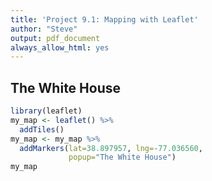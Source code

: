 ---
title: 'Project 9.1: Mapping with Leaflet'
author: "Steve"
output: pdf_document
always_allow_html: yes
---


## The White House

```{r, eval=FALSE}
library(leaflet)
my_map <- leaflet() %>% 
  addTiles()
my_map <- my_map %>%
  addMarkers(lat=38.897957, lng=-77.036560, 
             popup="The White House")
my_map
```